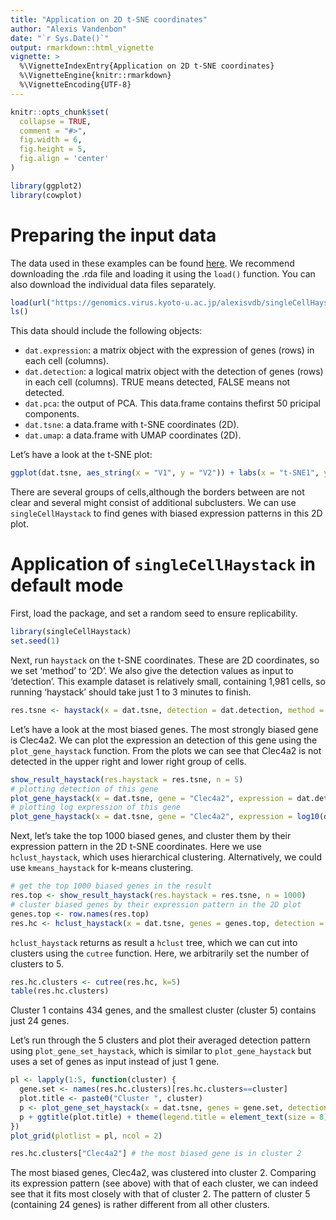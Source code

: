 ```yaml
---
title: "Application on 2D t-SNE coordinates"
author: "Alexis Vandenbon"
date: "`r Sys.Date()`"
output: rmarkdown::html_vignette
vignette: >
  %\VignetteIndexEntry{Application on 2D t-SNE coordinates}
  %\VignetteEngine{knitr::rmarkdown}
  %\VignetteEncoding{UTF-8}
---
```


```r
knitr::opts_chunk$set(
  collapse = TRUE,
  comment = "#>",
  fig.width = 6,
  fig.height = 5,
  fig.align = 'center'
)

library(ggplot2)
library(cowplot)
```


# Preparing the input data
The data used in these examples can be found [here](https://genomics.virus.kyoto-u.ac.jp/alexisvdb/singleCellHaystack/). We recommend downloading the .rda file and loading it using the `load()` function. You can also download the individual data files separately.

```r
load(url("https://genomics.virus.kyoto-u.ac.jp/alexisvdb/singleCellHaystack/tabula_muris_marrow_P7_2.rda"))
ls()
```

This data should include the following objects:

- `dat.expression`: a matrix object with the expression of genes (rows) in each cell (columns).
- `dat.detection`:  a logical matrix object with the detection of genes (rows) in each cell (columns). TRUE means detected, FALSE means not detected.
- `dat.pca`:        the output of PCA. This data.frame contains thefirst 50 pricipal components.
- `dat.tsne`:       a data.frame with t-SNE coordinates (2D).
- `dat.umap`:       a data.frame with UMAP coordinates (2D).

Let's have a look at the t-SNE plot:

```r
ggplot(dat.tsne, aes_string(x = "V1", y = "V2")) + labs(x = "t-SNE1", y = "t-SNE2") + geom_point()
```

There are several groups of cells,although the borders between are not clear and several might consist of additional subclusters. We can use `singleCellHaystack` to find genes with biased expression patterns in this 2D plot.

# Application of `singleCellHaystack` in default mode

First, load the package, and set a random seed to ensure replicability.

```r
library(singleCellHaystack)
set.seed(1)

```
Next, run `haystack` on the t-SNE coordinates. These are 2D coordinates, so we set 'method' to '2D'. We also give the detection values as input to 'detection'. This example dataset is relatively small, containing 1,981 cells, so running 'haystack' should take just 1 to 3 minutes to finish.

```r
res.tsne <- haystack(x = dat.tsne, detection = dat.detection, method = "2D")
```

Let's have a look at the most biased genes. The most strongly biased gene is Clec4a2. We can plot the expression an detection of this gene using the `plot_gene_haystack` function. From the plots we can see that Clec4a2 is not detected in the upper right and lower right group of cells.

```r
show_result_haystack(res.haystack = res.tsne, n = 5)
# plotting detection of this gene
plot_gene_haystack(x = dat.tsne, gene = "Clec4a2", expression = dat.detection)
# plotting log expression of this gene
plot_gene_haystack(x = dat.tsne, gene = "Clec4a2", expression = log10(dat.expression)) 
```

Next, let's take the top 1000 biased genes, and cluster them by their expression pattern in the 2D t-SNE coordinates. Here we use `hclust_haystack`, which uses hierarchical clustering. Alternatively, we could use `kmeans_haystack` for k-means clustering.

```r
# get the top 1000 biased genes in the result
res.top <- show_result_haystack(res.haystack = res.tsne, n = 1000)
# cluster biased genes by their expression pattern in the 2D plot
genes.top <- row.names(res.top)
res.hc <- hclust_haystack(x = dat.tsne, genes = genes.top, detection = dat.detection)
```

`hclust_haystack` returns as result a `hclust` tree, which we can cut into clusters using the `cutree` function. Here, we arbitrarily set the number of clusters to 5.

```r
res.hc.clusters <- cutree(res.hc, k=5)
table(res.hc.clusters)
``` 

Cluster 1 contains 434 genes, and the smallest cluster (cluster 5) contains just 24 genes.

Let's run through the 5 clusters and plot their averaged detection pattern using `plot_gene_set_haystack`, which is similar to `plot_gene_haystack` but uses a set of genes as input instead of just 1 gene. 

```r
pl <- lapply(1:5, function(cluster) {
  gene.set <- names(res.hc.clusters)[res.hc.clusters==cluster]
  plot.title <- paste0("Cluster ", cluster)
  p <- plot_gene_set_haystack(x = dat.tsne, genes = gene.set, detection = dat.detection)
  p + ggtitle(plot.title) + theme(legend.title = element_text(size = 8))
})
plot_grid(plotlist = pl, ncol = 2)
```


```r
res.hc.clusters["Clec4a2"] # the most biased gene is in cluster 2
```
The most biased genes, Clec4a2, was clustered into cluster 2. Comparing its expression pattern (see above) with that of each cluster, we can indeed see that it fits most closely with that of cluster 2. The pattern of cluster 5 (containing 24 genes) is rather different from all other clusters.

